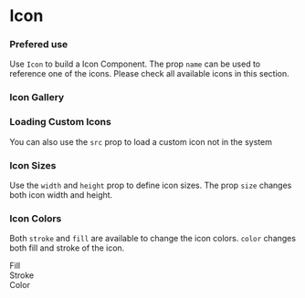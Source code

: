 
<Meta title="Components| Icon" />

# Icon

### Prefered use

Use `Icon` to build a Icon Component. The prop `name` can be used to reference one of the icons. Please check all available icons in this section.

<Preview>
  <Story name="Base Icon">
    <Icon name="add" />
  </Story>
</Preview>

### Icon Gallery

<Story name="Icon Gallery">
  <IconGallery />
</Story>

### Loading Custom Icons

You can also use the `src` prop to load a custom icon not in the system

<Preview>
  <Story name="Custom Icon">
    <Icon src={ArrowSvg} />
  </Story>
</Preview>

### Icon Sizes

Use the `width` and `height` prop to define icon sizes.
The prop `size` changes both icon width and height.

<Preview>
  <Story name="Icon Sizes">
    <div
      style={{
        display: "flex",
        justifyContent: "space-around",
        alignItems: "center"
      }}
    >
      <Icon name="add" height={20} width={20} />
      <Icon name="add" height={30} width={30} />
      <Icon name="add" height={50} width={50} />
      <Icon name="add" size={50} />
    </div>
  </Story>
</Preview>

### Icon Colors

Both `stroke` and `fill` are available to change the icon colors. `color` changes both fill and stroke of the icon.

<Preview>
  <Story name="Icon Colors">
    <div
      style={{
        display: "flex",
        justifyContent: "space-around",
        alignItems: "center"
      }}
    >
      <div
        style={{
          display: "flex",
          flexDirection: "column",
          alignItems: "center"
        }}
      >
        <SectionTitle>Fill</SectionTitle>
        <Icon name="add" fill="steelblue" />
      </div>
      <div
        style={{
          display: "flex",
          flexDirection: "column",
          alignItems: "center"
        }}
      >
        <SectionTitle>Stroke</SectionTitle>
        <Icon name="add" stroke="steelblue" />
      </div>
      <div
        style={{
          display: "flex",
          flexDirection: "column",
          alignItems: "center"
        }}
      >
        <SectionTitle>Color</SectionTitle>
        <Icon name="add" color="steelblue" />
      </div>
    </div>
  </Story>
</Preview>
